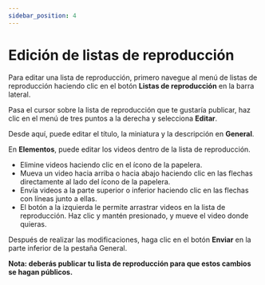---
sidebar_position: 4
---

# Edición de listas de reproducción

Para editar una lista de reproducción, primero navegue al menú de listas de reproducción haciendo clic en el botón **Listas de reproducción** en la barra lateral.

Pasa el cursor sobre la lista de reproducción que te gustaría publicar, haz clic en el menú de tres puntos a la derecha y selecciona **Editar**.

Desde aquí, puede editar el título, la miniatura y la descripción en **General**.

En **Elementos**, puede editar los videos dentro de la lista de reproducción.

- Elimine videos haciendo clic en el ícono de la papelera.
- Mueva un video hacia arriba o hacia abajo haciendo clic en las flechas directamente al lado del ícono de la papelera.
- Envía videos a la parte superior o inferior haciendo clic en las flechas con líneas junto a ellas.
- El botón a la izquierda le permite arrastrar videos en la lista de reproducción. Haz clic y mantén presionado, y mueve el video donde quieras.

Después de realizar las modificaciones, haga clic en el botón **Enviar** en la parte inferior de la pestaña General.

**Nota: deberás publicar tu lista de reproducción para que estos cambios se hagan públicos.**